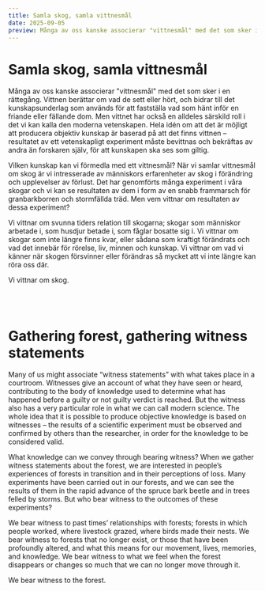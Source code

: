 ```yaml
---
title: Samla skog, samla vittnesmål
date: 2025-09-05
preview: Många av oss kanske associerar "vittnesmål" med det som sker i en rättegång.
---
```


# Samla skog, samla vittnesmål

Många av oss kanske associerar &quot;vittnesmål&quot; med det som sker i en rättegång.
Vittnen berättar om vad de sett eller hört, och bidrar till det kunskapsunderlag som
används för att fastställa vad som hänt inför en friande eller fällande dom. Men
vittnet har också en alldeles särskild roll i det vi kan kalla den moderna vetenskapen.
Hela idén om att det är möjligt att producera objektiv kunskap är baserad på att det
finns vittnen – resultatet av ett vetenskapligt experiment måste bevittnas och
bekräftas av andra än forskaren själv, för att kunskapen ska ses som giltig.

Vilken kunskap kan vi förmedla med ett vittnesmål? När vi samlar vittnesmål om
skog är vi intresserade av människors erfarenheter av skog i förändring och
upplevelser av förlust. Det har genomförts många experiment i våra skogar och vi
kan se resultaten av dem i form av en snabb frammarsch för granbarkborren och
stormfällda träd. Men vem vittnar om resultaten av dessa experiment?

Vi vittnar om svunna tiders relation till skogarna; skogar som människor arbetade i,
som husdjur betade i, som fåglar bosatte sig i. Vi vittnar om skogar som inte längre
finns kvar, eller sådana som kraftigt förändrats och vad det innebär för rörelse, liv,
minnen och kunskap. Vi vittnar om vad vi känner när skogen försvinner eller
förändras så mycket att vi inte längre kan röra oss där.

Vi vittnar om skog.

<br/><br/>

# Gathering forest, gathering witness statements

Many of us might associate “witness statements” with what takes place in a
courtroom. Witnesses give an account of what they have seen or heard, contributing
to the body of knowledge used to determine what has happened before a guilty or
not guilty verdict is reached. But the witness also has a very particular role in what
we can call modern science. The whole idea that it is possible to produce objective
knowledge is based on witnesses – the results of a scientific experiment must be
observed and confirmed by others than the researcher, in order for the knowledge to
be considered valid.

What knowledge can we convey through bearing witness? When we gather witness
statements about the forest, we are interested in people’s experiences of forests in
transition and in their perceptions of loss. Many experiments have been carried out
in our forests, and we can see the results of them in the rapid advance of the spruce
bark beetle and in trees felled by storms. But who bear witness to the outcomes of
these experiments?

We bear witness to past times’ relationships with forests; forests in which people
worked, where livestock grazed, where birds made their nests. We bear witness to
forests that no longer exist, or those that have been profoundly altered, and what this
means for our movement, lives, memories, and knowledge. We bear witness to what
we feel when the forest disappears or changes so much that we can no longer move
through it.

We bear witness to the forest.